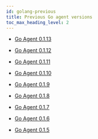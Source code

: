 ```yaml
---
id: golang-previous
title: Previous Go agent versions
toc_max_heading_level: 2
---
```


- [Go Agent 0.1.13](golang-0_1_13)

- [Go Agent 0.1.12](golang-0_1_12)

- [Go Agent 0.1.11](golang-0_1_11)

- [Go Agent 0.1.10](golang-0_1_10)

- [Go Agent 0.1.9](golang-0_1_9)

- [Go Agent 0.1.8](golang-0_1_8)

- [Go Agent 0.1.7](golang-0_1_7)

- [Go Agent 0.1.6](golang-0_1_6)

- [Go Agent 0.1.5](golang-0_1_5)
